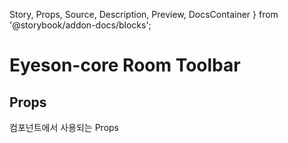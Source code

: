 

  Story,
  Props,
  Source,
  Description,
  Preview,
  DocsContainer
} from '@storybook/addon-docs/blocks';

# Eyeson-core Room Toolbar
<Description of={RoomToolbarComponent} />

## Props
컴포넌트에서 사용되는 Props
<Props of={RoomToolbarComponent} />

